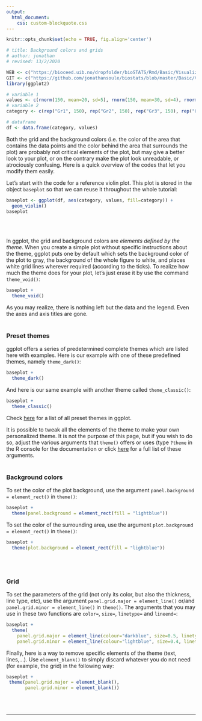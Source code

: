 ```yaml
---
output:
  html_document:
    css: custom-blockquote.css
--- 
```


```r
knitr::opts_chunk$set(echo = TRUE, fig.align='center')

# title: Background colors and grids
# author: jonathan
# revised: 13/2/2020 

WEB <- c("https://bioceed.uib.no/dropfolder/bioSTATS/Rmd/Basic/Visualizing/Essential/background-grid.html")
GIT <- c("https://github.com/jonathansoule/biostats/blob/master/Basic/Visualizing/Essential/background-grid.Rmd")
library(ggplot2)

# variable 1
values <- c(rnorm(150, mean=20, sd=5), rnorm(150, mean=30, sd=4), rnorm(150, mean=15, 3), rnorm(150, mean=40, sd=5)) 
# variable 2
category <- c(rep("Gr1", 150), rep("Gr2", 150), rep("Gr3", 150), rep("Gr4", 150))

# dataframe
df <- data.frame(category, values)
```
Both the grid and the background colors (i.e. the color of the area that contains the data points and the color behind the area that surrounds the plot) are probably not critical elements of the plot, but may give a better look to your plot, or on the contrary make the plot look unreadable, or atrociously confusing. Here is a quick overview of the codes that let you modify them easily.

Let’s start with the code for a reference violin plot. This plot is stored in the object `baseplot` so that we can reuse it throughout the whole tutorial:
```r
baseplot <- ggplot(df, aes(category, values, fill=category)) +
  geom_violin()
baseplot
```
<br/><br/>

In ggplot, the grid and background colors are *elements defined by the theme*. When you create a simple plot without specific instructions about the theme, ggplot puts one by default which sets the background color of the plot to gray, the background of the whole figure to white, and places white grid lines wherever required (according to the ticks). To realize how much the theme does for your plot, let’s just erase it by use the command `theme_void()`:
```r
baseplot +
  theme_void()
```

As you may realize, there is nothing left but the data and the legend. Even the axes and axis titles are gone.
<br/><br/>

### Preset themes

ggplot offers a series of predetermined complete themes which are listed here with examples.
Here is our example with one of these predefined themes, namely `theme_dark()`:

```r
baseplot +
  theme_dark()
```

And here is our same example with another theme called `theme_classic()`:
```r
baseplot +
  theme_classic()
```

Check [here](https://ggplot2.tidyverse.org/reference/ggtheme.html){target="_blank"} for a list of all preset themes in ggplot.

It is possible to tweak all the elements of the theme to make your own personalized theme. It is not the purpose of this page, but if you wish to do so, adjust the various arguments that `theme()` offers or uses (type `?theme` in the R console for the documentation or click [here](https://ggplot2.tidyverse.org/reference/theme.html){target="_blank"} for a full list of these arguments.
<br/><br/>

### Background colors

To set the color of the plot background, use the argument `panel.background = element_rect()` in `theme()`:
```r
baseplot +
  theme(panel.background = element_rect(fill = "lightblue"))
```

To set the color of the surrounding area, use the argument `plot.background = element_rect()` in `theme()`:
```r
baseplot +
  theme(plot.background = element_rect(fill = "lightblue"))
```
<br/><br/>

### Grid

To set the parameters of the grid (not only its color, but also the thickness, line type, etc), use the argument `panel.grid.major = element_line()` or/and `panel.grid.minor = element_line()` in `theme()`. The arguments that you may use in these two functions are `color=`, `size=`, `linetype=` and `lineend=`:

```r
baseplot +
  theme(
    panel.grid.major = element_line(colour="darkblue", size=0.5, linetype="solid"),
    panel.grid.minor = element_line(colour="lightblue", size=0.4, linetype="dashed"))
```

Finally, here is a way to remove specific elements of the theme (text, lines,…). Use `element_blank()` to simply discard whatever you do not need (for example, the grid) in the following way:
```r
baseplot +
 theme(panel.grid.major = element_blank(),
       panel.grid.minor = element_blank())
```


<br/><br/>


***
<!-- UNCOMMENT TO ACTIVATE
Get the Rmarkdown file corresponding to this page on [GitHub](`r GIT`){target="_blank"}.
-->
